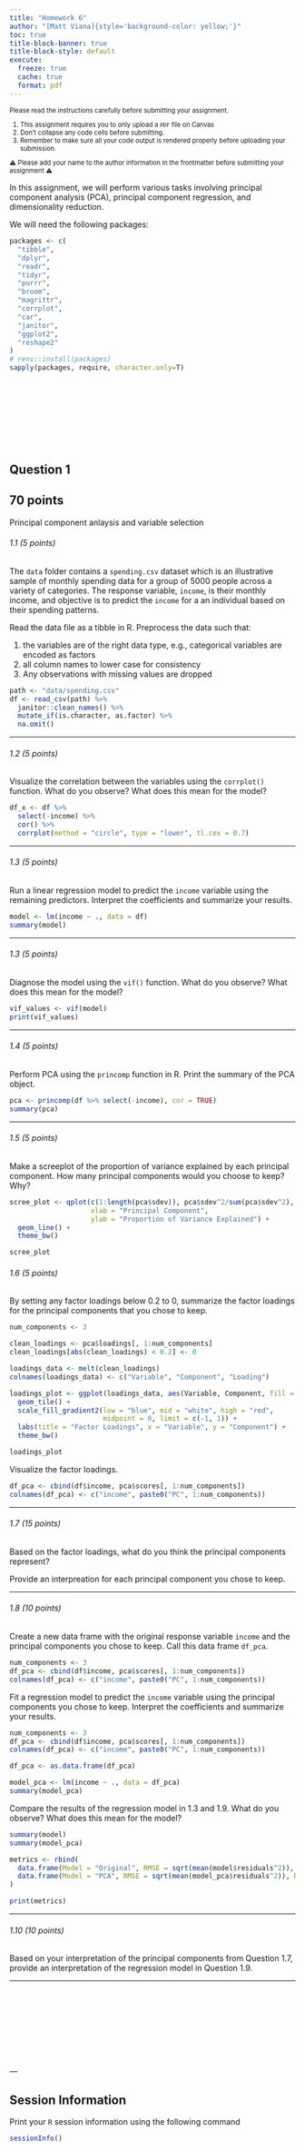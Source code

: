 ```yaml
---
title: "Homework 6"
author: "[Matt Viana]{style='background-color: yellow;'}"
toc: true
title-block-banner: true
title-block-style: default
execute: 
  freeze: true
  cache: true
  format: pdf
---
```


::: {.callout-important style="font-size: 0.8em;"}
Please read the instructions carefully before submitting your assignment.

1.  This assignment requires you to only upload a `PDF` file on Canvas
2.  Don't collapse any code cells before submitting.
3.  Remember to make sure all your code output is rendered properly before uploading your submission.

⚠️ Please add your name to the author information in the frontmatter before submitting your assignment ⚠️
:::

In this assignment, we will perform various tasks involving principal component analysis (PCA), principal component regression, and dimensionality reduction.

We will need the following packages:

```R
packages <- c(
  "tibble",
  "dplyr", 
  "readr", 
  "tidyr", 
  "purrr", 
  "broom",
  "magrittr",
  "corrplot",
  "car",
  "janitor",
  "ggplot2",
  "reshape2"
)
# renv::install(packages)
sapply(packages, require, character.only=T)
```

## <br><br><br><br>

## Question 1

::: callout-tip
## 70 points

Principal component anlaysis and variable selection
:::

###### 1.1 (5 points)

The `data` folder contains a `spending.csv` dataset which is an illustrative sample of monthly spending data for a group of $5000$ people across a variety of categories. The response variable, `income`, is their monthly income, and objective is to predict the `income` for a an individual based on their spending patterns.

Read the data file as a tibble in R. Preprocess the data such that:

1.  the variables are of the right data type, e.g., categorical variables are encoded as factors
2.  all column names to lower case for consistency
3.  Any observations with missing values are dropped

```R
path <- "data/spending.csv"
df <- read_csv(path) %>%
  janitor::clean_names() %>%
  mutate_if(is.character, as.factor) %>%
  na.omit()
```

------------------------------------------------------------------------

###### 1.2 (5 points)

Visualize the correlation between the variables using the `corrplot()` function. What do you observe? What does this mean for the model?

```R
df_x <- df %>%
  select(-income) %>%
  cor() %>%
  corrplot(method = "circle", type = "lower", tl.cex = 0.7)
```

------------------------------------------------------------------------

###### 1.3 (5 points)

Run a linear regression model to predict the `income` variable using the remaining predictors. Interpret the coefficients and summarize your results.

```R
model <- lm(income ~ ., data = df)
summary(model)
```

------------------------------------------------------------------------

###### 1.3 (5 points)

Diagnose the model using the `vif()` function. What do you observe? What does this mean for the model?

```R
vif_values <- vif(model)
print(vif_values)
```

------------------------------------------------------------------------

###### 1.4 (5 points)

Perform PCA using the `princomp` function in R. Print the summary of the PCA object.

```R
pca <- princomp(df %>% select(-income), cor = TRUE)
summary(pca)
```

------------------------------------------------------------------------

###### 1.5 (5 points)

Make a screeplot of the proportion of variance explained by each principal component. How many principal components would you choose to keep? Why?

```R
scree_plot <- qplot(c(1:length(pca$sdev)), pca$sdev^2/sum(pca$sdev^2), 
                    xlab = "Principal Component", 
                    ylab = "Proportion of Variance Explained") +
  geom_line() +
  theme_bw()

scree_plot
```

###### 1.6 (5 points)

By setting any factor loadings below $0.2$ to $0$, summarize the factor loadings for the principal components that you chose to keep.

```R
num_components <- 3

clean_loadings <- pca$loadings[, 1:num_components]
clean_loadings[abs(clean_loadings) < 0.2] <- 0

loadings_data <- melt(clean_loadings)
colnames(loadings_data) <- c("Variable", "Component", "Loading")

loadings_plot <- ggplot(loadings_data, aes(Variable, Component, fill = Loading)) +
  geom_tile() +
  scale_fill_gradient2(low = "blue", mid = "white", high = "red", 
                       midpoint = 0, limit = c(-1, 1)) +
  labs(title = "Factor Loadings", x = "Variable", y = "Component") +
  theme_bw()

loadings_plot
```

Visualize the factor loadings.

```R
df_pca <- cbind(df$income, pca$scores[, 1:num_components])
colnames(df_pca) <- c("income", paste0("PC", 1:num_components))
```

------------------------------------------------------------------------

###### 1.7 (15 points)

Based on the factor loadings, what do you think the principal components represent?

Provide an interpreation for each principal component you chose to keep.

------------------------------------------------------------------------

###### 1.8 (10 points)

Create a new data frame with the original response variable `income` and the principal components you chose to keep. Call this data frame `df_pca`.

```R
num_components <- 3  
df_pca <- cbind(df$income, pca$scores[, 1:num_components])
colnames(df_pca) <- c("income", paste0("PC", 1:num_components))
```

Fit a regression model to predict the `income` variable using the principal components you chose to keep. Interpret the coefficients and summarize your results.

```R
num_components <- 3
df_pca <- cbind(df$income, pca$scores[, 1:num_components])
colnames(df_pca) <- c("income", paste0("PC", 1:num_components))

df_pca <- as.data.frame(df_pca)

model_pca <- lm(income ~ ., data = df_pca)
summary(model_pca)
```

Compare the results of the regression model in 1.3 and 1.9. What do you observe? What does this mean for the model?

```R
summary(model)  
summary(model_pca)  

metrics <- rbind(
  data.frame(Model = "Original", RMSE = sqrt(mean(model$residuals^2)), R2 = summary(model)$r.squared),
  data.frame(Model = "PCA", RMSE = sqrt(mean(model_pca$residuals^2)), R2 = summary(model_pca)$r.squared)
)

print(metrics)
```

------------------------------------------------------------------------

###### 1.10 (10 points)

Based on your interpretation of the principal components from Question 1.7, provide an interpretation of the regression model in Question 1.9.

------------------------------------------------------------------------

::: {.hidden unless-format="pdf"}
\pagebreak
:::

<br><br><br><br> <br><br><br><br> ---

::: {.callout-note collapse="true"}
## Session Information

Print your `R` session information using the following command

```R
sessionInfo()
```
:::
